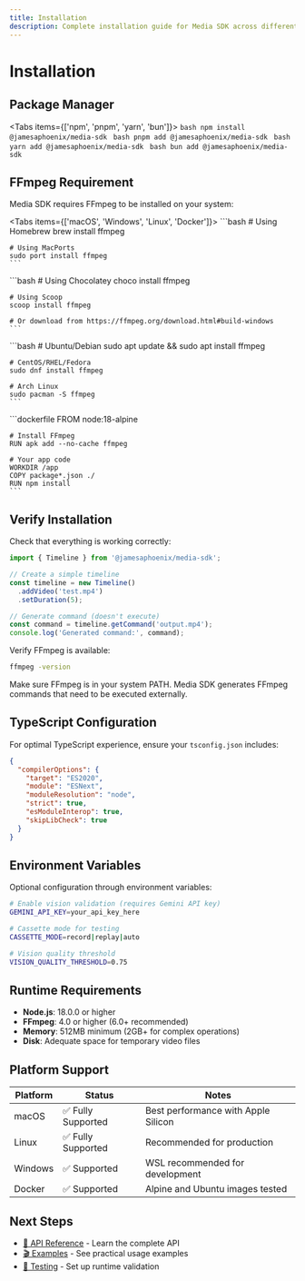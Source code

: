 ```yaml
---
title: Installation
description: Complete installation guide for Media SDK across different environments
---
```



# Installation

## Package Manager

<Tabs items={['npm', 'pnpm', 'yarn', 'bun']}>
  <Tab value="npm">
    ```bash
    npm install @jamesaphoenix/media-sdk
    ```
  </Tab>
  <Tab value="pnpm">
    ```bash
    pnpm add @jamesaphoenix/media-sdk
    ```
  </Tab>
  <Tab value="yarn">
    ```bash
    yarn add @jamesaphoenix/media-sdk
    ```
  </Tab>
  <Tab value="bun">
    ```bash
    bun add @jamesaphoenix/media-sdk
    ```
  </Tab>
</Tabs>

## FFmpeg Requirement

Media SDK requires FFmpeg to be installed on your system:

<Tabs items={['macOS', 'Windows', 'Linux', 'Docker']}>
  <Tab value="macOS">
    ```bash
    # Using Homebrew
    brew install ffmpeg
    
    # Using MacPorts
    sudo port install ffmpeg
    ```
  </Tab>
  <Tab value="Windows">
    ```bash
    # Using Chocolatey
    choco install ffmpeg
    
    # Using Scoop
    scoop install ffmpeg
    
    # Or download from https://ffmpeg.org/download.html#build-windows
    ```
  </Tab>
  <Tab value="Linux">
    ```bash
    # Ubuntu/Debian
    sudo apt update && sudo apt install ffmpeg
    
    # CentOS/RHEL/Fedora
    sudo dnf install ffmpeg
    
    # Arch Linux
    sudo pacman -S ffmpeg
    ```
  </Tab>
  <Tab value="Docker">
    ```dockerfile
    FROM node:18-alpine
    
    # Install FFmpeg
    RUN apk add --no-cache ffmpeg
    
    # Your app code
    WORKDIR /app
    COPY package*.json ./
    RUN npm install
    ```
  </Tab>
</Tabs>

## Verify Installation

Check that everything is working correctly:

```typescript
import { Timeline } from '@jamesaphoenix/media-sdk';

// Create a simple timeline
const timeline = new Timeline()
  .addVideo('test.mp4')
  .setDuration(5);

// Generate command (doesn't execute)
const command = timeline.getCommand('output.mp4');
console.log('Generated command:', command);
```

Verify FFmpeg is available:

```bash
ffmpeg -version
```

<Callout type="warn">
  Make sure FFmpeg is in your system PATH. Media SDK generates FFmpeg commands that need to be executed externally.
</Callout>

## TypeScript Configuration

For optimal TypeScript experience, ensure your `tsconfig.json` includes:

```json
{
  "compilerOptions": {
    "target": "ES2020",
    "module": "ESNext", 
    "moduleResolution": "node",
    "strict": true,
    "esModuleInterop": true,
    "skipLibCheck": true
  }
}
```

## Environment Variables

Optional configuration through environment variables:

```bash
# Enable vision validation (requires Gemini API key)
GEMINI_API_KEY=your_api_key_here

# Cassette mode for testing
CASSETTE_MODE=record|replay|auto

# Vision quality threshold
VISION_QUALITY_THRESHOLD=0.75
```

## Runtime Requirements

- **Node.js**: 18.0.0 or higher
- **FFmpeg**: 4.0 or higher (6.0+ recommended)
- **Memory**: 512MB minimum (2GB+ for complex operations)
- **Disk**: Adequate space for temporary video files

## Platform Support

| Platform | Status | Notes |
|----------|--------|-------|
| macOS | ✅ Fully Supported | Best performance with Apple Silicon |
| Linux | ✅ Fully Supported | Recommended for production |
| Windows | ✅ Supported | WSL recommended for development |
| Docker | ✅ Supported | Alpine and Ubuntu images tested |

## Next Steps

- [📖 API Reference](/docs/api) - Learn the complete API
- [🎬 Examples](/docs/examples) - See practical usage examples
- [🧪 Testing](/docs/testing) - Set up runtime validation